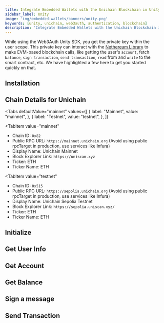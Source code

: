 ```yaml
---
title: Integrate Embedded Wallets with the Unichain Blockchain in Unity
sidebar_label: Unity
image: 'img/embedded-wallets/banners/unity.png'
keywords: [unity, unichain, web3auth, authentication, blockchain]
description: 'Integrate Embedded Wallets with the Unichain Blockchain in Unity | Embedded Wallets'
---
```



While using the Web3Auth Unity SDK, you get the private key within the user scope. This private key can interact with the [Nethereum Library](https://nethereum.com/) to make EVM-based blockchain calls, like getting the user's `account`, fetch `balance`, `sign transaction`, `send transaction`, `read` from and `write` to the smart contract, etc. We have highlighted a few here to get you started quickly on that.

## Installation

<InstallationSnippet />

## Chain Details for Unichain

<Tabs
 defaultValue="mainnet"
  values={[
    { label: "Mainnet", value: "mainnet", },
    { label: "Testnet", value: "testnet", },
  ]}
>
<TabItem
  value="mainnet"
>

- Chain ID: `0x82`
- Public RPC URL: `https://mainnet.unichain.org` (Avoid using public rpcTarget in production, use services like Infura)
- Display Name: Unichain Mainnet
- Block Explorer Link: `https://uniscan.xyz`
- Ticker: ETH
- Ticker Name: ETH

</TabItem>

<TabItem
  value="testnet"
>

- Chain ID: `0x515`
- Public RPC URL: `https://sepolia.unichain.org` (Avoid using public rpcTarget in production, use services like Infura)
- Display Name: Unichain Sepolia Testnet
- Block Explorer Link: `https://sepolia.uniscan.xyz/`
- Ticker: ETH
- Ticker Name: ETH

</TabItem>
</Tabs>

## Initialize

<InitialisationSnippet />

## Get User Info

<UserInfoSnippet />

## Get Account

<GetAccountSnippet />

## Get Balance

<GetBalanceSnippet />

## Sign a message

<SignMessageSnippet />

## Send Transaction

<SendTransactionSnippet />
